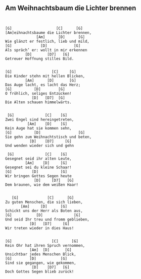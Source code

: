 ## Am Weihnachtsbaum die Lichter brennen {#weihnachten-am-weihnachtsbaume-die-lichter-brennen}



```


[G]                    [C]      [G]
[Am]eihnachtsbaume die Lichter brennen,
              [Am]      [D]      [G]
Wie glänzt er festlich, lieb und mild,
[G]             [D]            [G]
Als spräch’ er: wollt in mir erkennen
         [D]       [D7]   [G]
Getreuer Hoffnung stilles Bild.


[G]                  [C]     [G]
Die Kinder stehn mit hellen Blicken,
         [Am]      [D]       [G]
Das Auge lacht, es lacht das Herz;
[G]          [D]        [G]
O fröhlich, seliges Entzücken!
            [D]   [D7]  [G]
Die Alten schauen himmelwärts.


 [G]              [C]    [G]
Zwei Engel sind hereingetreten,
          [Am]    [D]    [G]
Kein Auge hat sie kommen sehn,
[G]          [D]                 [G]
Sie gehn zum Weihnachtstisch und beten,
           [D]    [D7]     [G]
Und wenden wieder sich und gehn
 
 [G]              [C]    [G]
Gesegnet seid ihr alten Leute,
         [Am]    [D]     [G]
Gesegnet sei du kleine Schaar!
[G]         [D]          [G]
Wir bringen Gottes Segen heute
             [D]     [D7]   [G]
Dem braunen, wie dem weißen Haar!


   [G]             [C]      [G]
Zu guten Menschen, die sich lieben,
       [Am]     [D]      [G]
Schickt uns der Herr als Boten aus,
[G]           [D]              [G]
Und seid Ihr treu und fromm geblieben,
           [D]   [D7]     [G]
Wir treten wieder in dies Haus!
 

[G]                  [C]      [G]
Kein Ohr hat ihren Spruch vernommen,
           [Am]  [D]       [G]
Unsichtbar jedes Menschen Blick,
[G]        [D]           [G]
Sind sie gegangen, wie gekommen,
            [D]    [D7]   [G]
Doch Gottes Segen blieb zurück!
```
